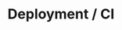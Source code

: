 ---
title: "Deployment / CI"
description: "Deploy Dropstep workflows to production and integrate with CI/CD pipelines."
icon: "code-pull-request"
---